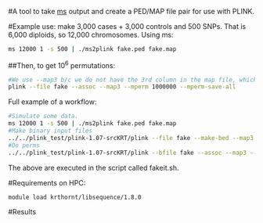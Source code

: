 #A tool to take [ms](http://home.uchicago.edu/rhudson1/source/mksamples.html) output and create a PED/MAP file pair for use with PLINK.

#Example use:  make 3,000 cases + 3,000 controls and 500 SNPs.  That is 6,000 diploids, so 12,000 chromosomes.  Using ms:

```sh
ms 12000 1 -s 500 | ./ms2plink fake.ped fake.map
```

##Then, to get $10^6$ permutations:

```sh
#We use --map3 b/c we do not have the 3rd column in the map file, which is position in cM.
plink --file fake --assoc --map3 --mperm 1000000 --mperm-save-all
```


Full example of a workflow:

```sh
#Simulate some data.
ms 12000 1 -s 500 | ./ms2plink fake.ped fake.map
#Make binary input files
../../plink_test/plink-1.07-srcKRT/plink --file fake --make-bed --map3 --out fake
#Do perms
../../plink_test/plink-1.07-srcKRT/plink --bfile fake --assoc --map3 --mperm 200000 --mperm-save-all --hwe 1e-6 --out fake
```

The above are executed in the script called fakeit.sh.


#Requirements on HPC:

```
module load krthornt/libsequence/1.8.0
```

#Results


